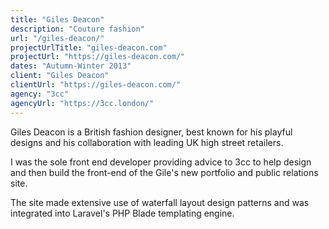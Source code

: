 ```yaml
---
title: "Giles Deacon"
description: "Couture fashion"
url: "/giles-deacon/"
projectUrlTitle: "giles-deacon.com"
projectUrl: "https://giles-deacon.com/"
dates: "Autumn-Winter 2013"
client: "Giles Deacon"
clientUrl: "https://giles-deacon.com/"
agency: "3cc"
agencyUrl: "https://3cc.london/"
---
```


Giles Deacon is a British fashion designer, best known for his playful designs and his collaboration with leading UK high street retailers.

I was the sole front end developer providing advice to 3cc to help design and then build the front-end of the Gile's new portfolio and public relations site.

The site made extensive use of waterfall layout design patterns and was integrated into Laravel's PHP Blade templating engine.
